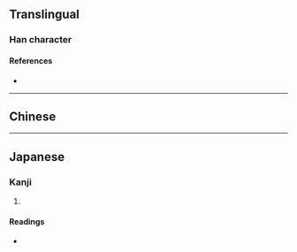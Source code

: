 {{character info}}
==Translingual==

===Han character===
{{Han char|rn=27|rad=厂|as=11|sn=13|four=|canj=MGSK,MQSK|ids=⿸厂敖}}

====References====
* {{Han ref|kx=0162.400|dkj=03008|dj=0370.190|hdz=10077.020|uh=53AB|ud=21419}}

----

==Chinese==
{{zh-see|廒|v}}

----

==Japanese==

===Kanji===
{{ja-kanji|grade=|rs=厂11}}

# {{rfdef|ja|sort=厂11}}

====Readings====
* {{ja-readings|on=[[ごう]] (gō)|kun=[[くら]] (kura)}}